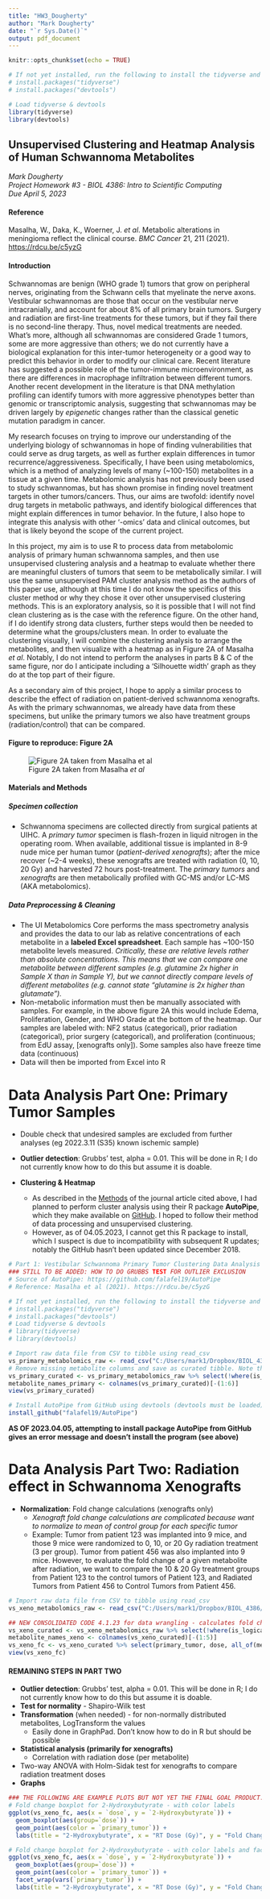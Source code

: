 ---
title: "HW3_Dougherty"
author: "Mark Dougherty"
date: "`r Sys.Date()`"
output: pdf_document
---

```{r setup, include=FALSE}
knitr::opts_chunk$set(echo = TRUE)

# If not yet installed, run the following to install the tidyverse and devtools (required for this script):
# install.packages("tidyverse")
# install.packages("devtools")

# Load tidyverse & devtools
library(tidyverse)
library(devtools)

```

## Unsupervised Clustering and Heatmap Analysis of Human Schwannoma Metabolites
*Mark Dougherty*     
*Project Homework #3 - BIOL 4386: Intro to Scientific Computing*     
*Due April 5, 2023*      

#### Reference
Masalha, W., Daka, K., Woerner, J. *et al*. Metabolic alterations in meningioma reflect the clinical course. *BMC Cancer* 21, 211 (2021).
[https://rdcu.be/c5yzG](https://rdcu.be/c5yzG)

#### Introduction   
Schwannomas are benign (WHO grade 1) tumors that grow on peripheral nerves, originating from the Schwann cells that myelinate the nerve axons. Vestibular schwannomas are those that occur on the vestibular nerve intracranially, and account for about 8% of all primary brain tumors. Surgery and radiation are first-line treatments for these tumors, but if they fail there is no second-line therapy. Thus, novel medical treatments are needed. What's more, although all schwannomas are considered Grade 1 tumors, some are more aggressive than others; we do not currently have a biological explanation for this inter-tumor heterogeneity or a good way to predict this behavior in order to modify our clinical care. Recent literature has suggested a possible role of the tumor-immune microenvironment, as there are differences in macrophage infiltration between different tumors. Another recent development in the literature is that DNA methylation profiling can identify tumors with more aggressive phenotypes better than genomic or transcriptomic analysis, suggesting that schwannomas may be driven largely by *epigenetic* changes rather than the classical genetic mutation paradigm in cancer.  
  
My research focuses on trying to improve our understanding of the underlying biology of schwannomas in hope of finding vulnerabilities that could serve as drug targets, as well as further explain differences in tumor recurrence/aggressiveness. Specifically, I have been using metabolomics, which is a method of analyzing levels of many (~100-150) metabolites in a tissue at a given time. Metabolomic analysis has not previously been used to study schwannomas, but has shown promise in finding novel treatment targets in other tumors/cancers. Thus, our aims are twofold: identify novel drug targets in metabolic pathways, and identify biological differences that might explain differences in tumor behavior. In the future, I also hope to integrate this analysis with other '-omics' data and clinical outcomes, but that is likely beyond the scope of the current project.
  
In this project, my aim is to use R to process data from metabolomic analysis of primary human schwannoma samples, and then use unsupervised clustering analysis and a heatmap to evaluate whether there are meaningful clusters of tumors that seem to be metabolically similar. I will use the same unsupervised PAM cluster analysis method as the authors of this paper use, although at this time I do not know the specifics of this cluster method or why they chose it over other unsupervised clustering methods. This is an exploratory analysis, so it is possible that I will not find clean clustering as is the case with the reference figure. On the other hand, if I do identify strong data clusters, further steps would then be needed to determine what the groups/clusters mean. In order to evaluate the clustering visually, I will combine the clustering analysis to arrange the metabolites, and then visualize with a heatmap as in Figure 2A of Masalha *et al*. Notably, I do not intend to perform the analyses in parts B & C of the same figure, nor do I anticipate including a 'Silhouette width' graph as they do at the top part of their figure.

As a secondary aim of this project, I hope to apply a similar process to describe the effect of radiation on patient-derived schwannoma xenografts. As with the primary schwannomas, we already have data from these specimens, but unlike the primary tumors we also have treatment groups (radiation/control) that can be compared.
  
#### Figure to reproduce: Figure 2A
![Figure 2A taken from Masalha *et al*](C:/Users/mark1/Dropbox/BIOL_4386/Project_Folder/HW3/12885_2021_7887_Fig2_HTML.png)

#### Materials and Methods
##### *Specimen collection*  
- Schwannoma specimens are collected directly from surgical patients at UIHC. A *primary tumor* specimen is flash-frozen in liquid nitrogen in the operating room. When available, additional tissue is implanted in 8-9 nude mice per human tumor (*patient-derived xenografts*); after the mice recover (~2-4 weeks), these xenografts are treated with radiation (0, 10, 20 Gy) and harvested 72 hours post-treatment. The *primary tumors* and *xenografts* are then metabolically profiled with GC-MS and/or LC-MS (AKA metabolomics).  
  
##### *Data Preprocessing & Cleaning*

-  The UI Metabolomics Core performs the mass spectrometry analysis and provides the data to our lab as relative concentrations of each metabolite in a **labeled Excel spreadsheet**. Each sample has ~100-150 metabolite levels measured. *Critically, these are relative levels rather than absolute concentrations. This means that we can compare one metabolite between different samples (e.g. glutamine 2x higher in Sample X than in Sample Y), but we cannot directly compare levels of different metabolites (e.g. cannot state "glutamine is 2x higher than glutamate").*
-  Non-metabolic information must then be manually associated with samples. For example, in the above figure 2A this would include Edema, Proliferation, Gender, and WHO Grade at the bottom of the heatmap. Our samples are labeled with: NF2 status (categorical), prior radiation (categorical), prior surgery (categorical), and proliferation (continuous; from EdU assay, [xenografts only]). Some samples also have freeze time data (continuous)
-  Data will then be imported from Excel into R

# Data Analysis Part One: Primary Tumor Samples
-  Double check that undesired samples are excluded from further analyses (eg 2022.3.11 (S35) known ischemic sample)
-  **Outlier detection**: Grubbs' test, alpha = 0.01. This will be done in R; I do not currently know how to do this but assume it is doable.
   
- **Clustering & Heatmap**
	- As described in the [Methods](https://bmccancer.biomedcentral.com/articles/10.1186/s12885-021-07887-5#Sec2 "Methods Section") of the journal article cited above, I had planned to perform cluster analysis using their R package **AutoPipe**, which they make available on [GitHub](https://github.com/falafel19/AutoPipe). I hoped to follow their method of data processing and unsupervised clustering.
	- However, as of 04.05.2023, I cannot get this R package to install, which I suspect is due to incompatibility with subsequent R updates; notably the GitHub hasn't been updated since December 2018.

```{r}
# Part 1: Vestibular Schwannoma Primary Tumor Clustering Data Analysis
### STILL TO BE ADDED: HOW TO DO GRUBBS TEST FOR OUTLIER EXCLUSION
# Source of AutoPipe: https://github.com/falafel19/AutoPipe
# Reference: Masalha et al (2021). https://rdcu.be/c5yzG

# If not yet installed, run the following to install the tidyverse and devtools (required for this script):
# install.packages("tidyverse")
# install.packages("devtools")
# Load tidyverse & devtools
# library(tidyverse)
# library(devtools)

# Import raw data file from CSV to tibble using read_csv
vs_primary_metabolomics_raw <- read_csv("C:/Users/mark1/Dropbox/BIOL_4386/Project_Folder/Formatted_Data/230117_Swnma_PrimaryTumorsGCLC_09.2022_Batch.csv")
# Remove missing metabolite columns and save as curated tibble. Note that columns 1-6 are metadata.
vs_primary_curated <- vs_primary_metabolomics_raw %>% select(!where(is_logical))
metabolite_names_primary <- colnames(vs_primary_curated)[-(1:6)]
view(vs_primary_curated)

# Install AutoPipe from GitHub using devtools (devtools must be loaded):
install_github("falafel19/AutoPipe")
```
   
**AS OF 2023.04.05, attempting to install package AutoPipe from GitHub gives an error message and doesn't install the program (see above)**


# Data Analysis Part Two: Radiation effect in Schwannoma Xenografts  
-  **Normalization**: Fold change calculations (xenografts only)
	- *Xenograft fold change calculations are complicated because want to normalize to mean of control group for each specific tumor*
	- Example: Tumor from patient 123 was implanted into 9 mice, and those 9 mice were randomized to 0, 10, or 20 Gy radiation treatment (3 per group). Tumor from patient 456 was also implanted into 9 mice. However, to evaluate the fold change of a given metabolite after radiation, we want to compare the 10 & 20 Gy treatment groups from Patient 123 to the control tumors of Patient 123, and Radiated Tumors from Patient 456 to Control Tumors from Patient 456.

```{r}
# Import raw data file from CSV to tibble using read_csv
vs_xeno_metabolomics_raw <- read_csv("C:/Users/mark1/Dropbox/BIOL_4386/Project_Folder/Formatted_Data/230125 Swnma NewXeno wGroupID GCLC sorted.csv")

## NEW CONSOLIDATED CODE 4.1.23 for data wrangling - calculates fold changes as desired
vs_xeno_curated <- vs_xeno_metabolomics_raw %>% select(!where(is_logical)) %>% rename(primary_tumor = "Corresponding Primary/Xenograft", dose = "RT Dose (Gy) - Xenografts")
metabolite_names_xeno <- colnames(vs_xeno_curated)[-(1:5)]
vs_xeno_fc <- vs_xeno_curated %>% select(primary_tumor, dose, all_of(metabolite_names_xeno)) %>% group_by(primary_tumor) %>% mutate(across(all_of(metabolite_names_xeno), ~ .x / mean(.x[dose==0], na.rm=TRUE)))
view(vs_xeno_fc)
```


#### **REMAINING STEPS IN PART TWO**  
-  **Outlier detection**: Grubbs' test, alpha = 0.01. This will be done in R; I do not currently know how to do this but assume it is doable.   
-  **Test for normality** - Shapiro-Wilk test   
-  **Transformation** (when needed) - for non-normally distributed metabolites, LogTransform the values   
	- Easily done in GraphPad. Don't know how to do in R but should be possible   
-  **Statistical analysis (primarily for xenografts)**   
	- Correlation with radiation dose (per metabolite)   
-  Two-way ANOVA with Holm-Sidak test for xenografts to compare radiation treatment doses   
-  **Graphs**   

```{r}
### THE FOLLOWING ARE EXAMPLE PLOTS BUT NOT YET THE FINAL GOAL PRODUCT.
# Fold change boxplot for 2-Hydroxybutyrate - with color labels
ggplot(vs_xeno_fc, aes(x = `dose`, y = `2-Hydroxybutyrate`)) +
  geom_boxplot(aes(group=`dose`)) +
  geom_point(aes(color = `primary_tumor`)) + 
  labs(title = "2-Hydroxybutyrate", x = "RT Dose (Gy)", y = "Fold Change")

# Fold change boxplot for 2-Hydroxybutyrate - with color labels and facet wrapping
ggplot(vs_xeno_fc, aes(x = `dose`, y = `2-Hydroxybutyrate`)) +
  geom_boxplot(aes(group=`dose`)) +
  geom_point(aes(color = `primary_tumor`)) + 
  facet_wrap(vars(`primary_tumor`)) +
  labs(title = "2-Hydroxybutyrate", x = "RT Dose (Gy)", y = "Fold Change")
```


